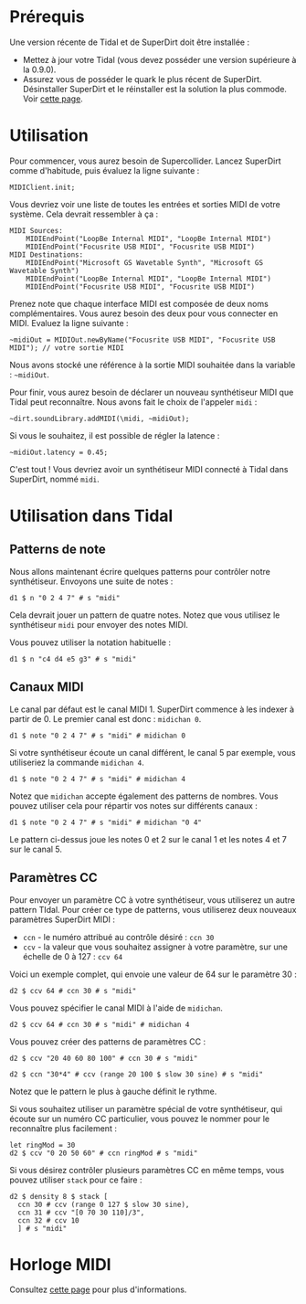 <languages/>
= Prérequis =

Une version récente de Tidal et de SuperDirt doit être installée :

* Mettez à jour votre Tidal (vous devez posséder une version supérieure à la 0.9.0).
* Assurez vous de posséder le quark le plus récent de SuperDirt. Désinstaller SuperDirt et le réinstaller est la solution la plus commode. Voir [[https://github.com/supercollider-quarks/quarks | cette page]].

= Utilisation =
Pour commencer, vous aurez besoin de Supercollider. Lancez SuperDirt comme d'habitude, puis évaluez la ligne suivante :

<source>
MIDIClient.init;
</source>

Vous devriez voir une liste de toutes les entrées et sorties MIDI de votre système. Cela devrait ressembler à ça :

<source>
MIDI Sources:
	MIDIEndPoint("LoopBe Internal MIDI", "LoopBe Internal MIDI")
	MIDIEndPoint("Focusrite USB MIDI", "Focusrite USB MIDI")
MIDI Destinations:
	MIDIEndPoint("Microsoft GS Wavetable Synth", "Microsoft GS Wavetable Synth")
	MIDIEndPoint("LoopBe Internal MIDI", "LoopBe Internal MIDI")
	MIDIEndPoint("Focusrite USB MIDI", "Focusrite USB MIDI")
</source>

Prenez note que chaque interface MIDI est composée de deux noms complémentaires. Vous aurez besoin des deux pour vous connecter en MIDI. Evaluez la ligne suivante :

<source>
~midiOut = MIDIOut.newByName("Focusrite USB MIDI", "Focusrite USB MIDI"); // votre sortie MIDI
</source>

Nous avons stocké une référence à la sortie MIDI souhaitée dans la variable : <code>~midiOut</code>.

Pour finir, vous aurez besoin de déclarer un nouveau synthétiseur MIDI que Tidal peut reconnaître. Nous avons fait le choix de l'appeler <code>midi</code> :

<source>
~dirt.soundLibrary.addMIDI(\midi, ~midiOut);
</source>

Si vous le souhaitez, il est possible de régler la latence :

<source>~midiOut.latency = 0.45;</source>

C'est tout ! Vous devriez avoir un synthétiseur MIDI connecté à Tidal dans SuperDirt, nommé <code>midi</code>.

= Utilisation dans Tidal =

== Patterns de note ==

Nous allons maintenant écrire quelques patterns pour contrôler notre synthétiseur. Envoyons une suite de notes :

<source>
d1 $ n "0 2 4 7" # s "midi"
</source>

Cela devrait jouer un pattern de quatre notes. Notez que vous utilisez le synthétiseur <code>midi</code> pour envoyer des notes MIDI.

Vous pouvez utiliser la notation habituelle :

<source>
d1 $ n "c4 d4 e5 g3" # s "midi"
</source>

== Canaux MIDI ==

Le canal par défaut est le canal MIDI 1. SuperDirt commence à les indexer à partir de 0. Le premier canal est donc : <code>midichan 0</code>.

<source>
d1 $ note "0 2 4 7" # s "midi" # midichan 0
</source>

Si votre synthétiseur écoute un canal différent, le canal 5 par exemple, vous utiliseriez la commande <code>midichan 4</code>.

<source>
d1 $ note "0 2 4 7" # s "midi" # midichan 4
</source>

Notez que <code>midichan</code> accepte également des patterns de nombres. Vous pouvez utiliser cela pour répartir vos notes sur différents canaux :

<source>
d1 $ note "0 2 4 7" # s "midi" # midichan "0 4"
</source>

Le pattern ci-dessus joue les notes 0 et 2 sur le canal 1 et les notes 4 et 7 sur le canal 5.

== Paramètres CC ==

Pour envoyer un paramètre CC à votre synthétiseur, vous utiliserez un autre pattern TIdal. Pour créer ce type de patterns, vous utiliserez deux nouveaux paramètres SuperDirt MIDI :

* <code>ccn</code> - le numéro attribué au contrôle désiré : <code>ccn 30</code>
* <code>ccv</code> - la valeur que vous souhaitez assigner à votre paramètre, sur une échelle de 0 à 127 : <code>ccv 64</code>

Voici un exemple complet, qui envoie une valeur de 64 sur le paramètre 30 :

<source>
d2 $ ccv 64 # ccn 30 # s "midi"
</source>

Vous pouvez spécifier le canal MIDI à l'aide de <code>midichan</code>.

<source>
d2 $ ccv 64 # ccn 30 # s "midi" # midichan 4
</source>

Vous pouvez créer des patterns de paramètres CC :

<source>
d2 $ ccv "20 40 60 80 100" # ccn 30 # s "midi"
</source>

<source>
d2 $ ccn "30*4" # ccv (range 20 100 $ slow 30 sine) # s "midi"
</source>

Notez que le pattern le plus à gauche définit le rythme.

Si vous souhaitez utiliser un paramètre spécial de votre synthétiseur, qui écoute sur un numéro CC particulier, vous pouvez le nommer pour le reconnaître plus facilement :

<source>
let ringMod = 30
d2 $ ccv "0 20 50 60" # ccn ringMod # s "midi"
</source>

Si vous désirez contrôler plusieurs paramètres CC en même temps, vous pouvez utiliser <code>stack</code> pour ce faire :

<source>
d2 $ density 8 $ stack [
  ccn 30 # ccv (range 0 127 $ slow 30 sine),
  ccn 31 # ccv "[0 70 30 110]/3",
  ccn 32 # ccv 10 
  ] # s "midi"
</source>

= Horloge MIDI =

Consultez [[MIDI Clock | cette page]] pour plus d'informations.